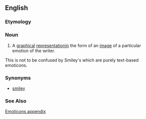 {{wikipedia}}
==English==
===Etymology===
{{blend|emotion|icon}}

===Noun===
{{en-noun-reg}} 
# A [[graphical]] [[representation]]in the form of an [[image]] of a particular emotion of the writer.
This is not to be confused by Smiley's which are purely text-based emoticons.

===Synonyms===
*[[smiley]]

===See Also===
[[Wiktionary Appendix:Emoticons|Emoticons appendix]]